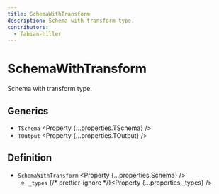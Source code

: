 ```yaml
---
title: SchemaWithTransform
description: Schema with transform type.
contributors:
  - fabian-hiller
---
```



# SchemaWithTransform

Schema with transform type.

## Generics

- `TSchema` <Property {...properties.TSchema} />
- `TOutput` <Property {...properties.TOutput} />

## Definition

- `SchemaWithTransform` <Property {...properties.Schema} />
  - `_types` {/* prettier-ignore */}<Property {...properties._types} />
